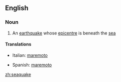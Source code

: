 ==English==

===Noun===
{{en-noun}}

# An [[earthquake]] whose [[epicentre]] is beneath the [[sea]]

====Translations====
{{top}}
*Italian: [[maremoto]] {{m}}
{{mid}}
*Spanish: [[maremoto]] {{m}}
{{bottom}}

[[zh:seaquake]]